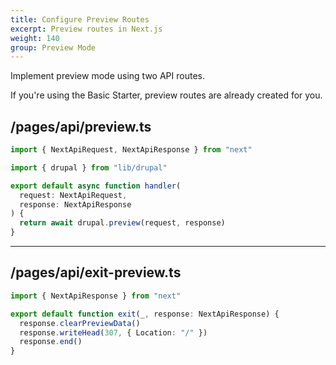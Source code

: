 ```yaml
---
title: Configure Preview Routes
excerpt: Preview routes in Next.js
weight: 140
group: Preview Mode
---
```


Implement preview mode using two API routes.

<Callout>

If you're using the Basic Starter, preview routes are already created for you.

</Callout>

## /pages/api/preview.ts

```ts title=pages/api/preview.ts
import { NextApiRequest, NextApiResponse } from "next"

import { drupal } from "lib/drupal"

export default async function handler(
  request: NextApiRequest,
  response: NextApiResponse
) {
  return await drupal.preview(request, response)
}
```

---

## /pages/api/exit-preview.ts

```ts title=pages/api/exit-preview.ts
import { NextApiResponse } from "next"

export default function exit(_, response: NextApiResponse) {
  response.clearPreviewData()
  response.writeHead(307, { Location: "/" })
  response.end()
}
```
